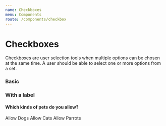 ```yaml
---
name: Checkboxes
menu: Components
route: /components/checkbox
---
```



# Checkboxes

Checkboxes are user selection tools when multiple options can be chosen at the same time. A user should be able to select one or more options from a set.

### Basic

<Playground>
  <Checkbox />
  <Checkbox checked />
  <Checkbox indeterminate />
</Playground>

### With a label

<Playground column>
  <h4>Which kinds of pets do you allow?</h4>
  <Checkbox>Allow Dogs</Checkbox>
  <Checkbox>Allow Cats</Checkbox>
  <Checkbox>Allow Parrots</Checkbox>
</Playground>
